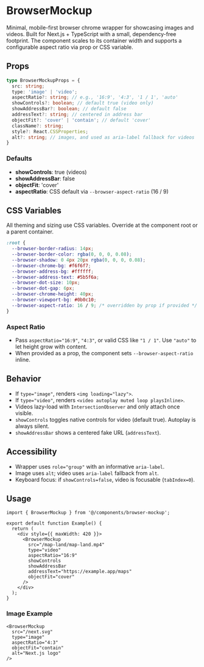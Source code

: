 
<Meta title="Components/BrowserMockup/Guide" />

# BrowserMockup

Minimal, mobile-first browser chrome wrapper for showcasing images and videos. Built for Next.js + TypeScript with a small, dependency-free footprint. The component scales to its container width and supports a configurable aspect ratio via prop or CSS variable.

## Props

```ts
type BrowserMockupProps = {
  src: string;
  type: 'image' | 'video';
  aspectRatio?: string; // e.g., '16:9', '4:3', '1 / 1', 'auto'
  showControls?: boolean; // default true (video only)
  showAddressBar?: boolean; // default false
  addressText?: string; // centered in address bar
  objectFit?: 'cover' | 'contain'; // default 'cover'
  className?: string;
  style?: React.CSSProperties;
  alt?: string; // images, and used as aria-label fallback for videos
}
```

### Defaults

- **showControls**: true (videos)
- **showAddressBar**: false
- **objectFit**: 'cover'
- **aspectRatio**: CSS default via `--browser-aspect-ratio` (16 / 9)

## CSS Variables

All theming and sizing use CSS variables. Override at the component root or a parent container.

```css
:root {
  --browser-border-radius: 14px;
  --browser-border-color: rgba(0, 0, 0, 0.08);
  --browser-shadow: 0 4px 20px rgba(0, 0, 0, 0.08);
  --browser-chrome-bg: #f6f6f7;
  --browser-address-bg: #ffffff;
  --browser-address-text: #5b5f6a;
  --browser-dot-size: 10px;
  --browser-dot-gap: 6px;
  --browser-chrome-height: 40px;
  --browser-viewport-bg: #0b0c10;
  --browser-aspect-ratio: 16 / 9; /* overridden by prop if provided */
}
```

### Aspect Ratio

- Pass `aspectRatio="16:9"`, `"4:3"`, or valid CSS like `"1 / 1"`. Use `"auto"` to let height grow with content.
- When provided as a prop, the component sets `--browser-aspect-ratio` inline.

## Behavior

- If `type="image"`, renders `<img loading="lazy">`.
- If `type="video"`, renders `<video autoplay muted loop playsInline>`.
- Videos lazy-load with `IntersectionObserver` and only attach once visible.
- `showControls` toggles native controls for video (default true). Autoplay is always silent.
- `showAddressBar` shows a centered fake URL (`addressText`).

## Accessibility

- Wrapper uses `role="group"` with an informative `aria-label`.
- Image uses `alt`; video uses `aria-label` fallback from `alt`.
- Keyboard focus: if `showControls=false`, video is focusable (`tabIndex=0`).

## Usage

```tsx
import { BrowserMockup } from '@/components/browser-mockup';

export default function Example() {
  return (
    <div style={{ maxWidth: 420 }}>
      <BrowserMockup
        src="/map-land/map-land.mp4"
        type="video"
        aspectRatio="16:9"
        showControls
        showAddressBar
        addressText="https://example.app/maps"
        objectFit="cover"
      />
    </div>
  );
}
```

### Image Example

```tsx
<BrowserMockup
  src="/next.svg"
  type="image"
  aspectRatio="4:3"
  objectFit="contain"
  alt="Next.js logo"
/>
```


